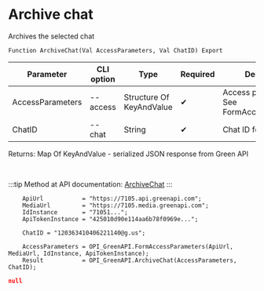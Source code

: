 ﻿---
sidebar_position: 11
---


# Archive chat
 Archives the selected chat



`Function ArchiveChat(Val AccessParameters, Val ChatID) Export`

  | Parameter | CLI option | Type | Required | Description |
  |-|-|-|-|-|
  | AccessParameters | --access | Structure Of KeyAndValue | &#x2714; | Access parameters. See FormAccessParameters |
  | ChatID | --chat | String | &#x2714; | Chat ID for archiving |

  
  Returns:  Map Of KeyAndValue - serialized JSON response from Green API

<br/>

:::tip
Method at API documentation: [ArchiveChat](https://green-api.com/docs/api/service/archiveChat/)
:::
<br/>



```bsl title="1C:Enterprise/OneScript code example"
    ApiUrl           = "https://7105.api.greenapi.com";
    MediaUrl         = "https://7105.media.greenapi.com";
    IdInstance       = "71051...";
    ApiTokenInstance = "425010d90e114aa6b78f0969e...";

    ChatID = "120363410406221140@g.us";

    AccessParameters = OPI_GreenAPI.FormAccessParameters(ApiUrl, MediaUrl, IdInstance, ApiTokenInstance);
    Result           = OPI_GreenAPI.ArchiveChat(AccessParameters, ChatID);
```
 



```json title="Result"
null
```
